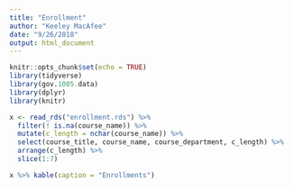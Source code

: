 ```yaml
---
title: "Enrollment"
author: "Keeley MacAfee"
date: "9/26/2018"
output: html_document
---
```


```r
knitr::opts_chunk$set(echo = TRUE)
library(tidyverse)
library(gov.1005.data)
library(dplyr)
library(knitr)
```

```r
x <- read_rds("enrollment.rds") %>%
  filter(! is.na(course_name)) %>%
  mutate(c_length = nchar(course_name)) %>%
  select(course_title, course_name, course_department, c_length) %>% 
  arrange(c_length) %>%
  slice(1:7)

x %>% kable(caption = "Enrollments")
```



